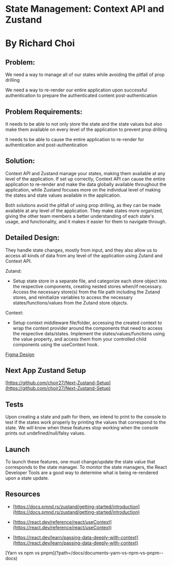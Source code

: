 
# State Management: Context API and Zustand

# By Richard Choi

## Problem:

We need a way to manage all of our states while avoiding the pitfall of prop drilling

We need a way to re-render our entire application upon successful authentication to prepare the authenticated content post-authentication

## Problem Requirements:

It needs to be able to not only store the state and the state values but also make them available on every level of the application to prevent prop drilling

It needs to be able to cause the entire application to re-render for authentication and post-authentication

## Solution:

Context API and Zustand manage your states, making them available at any level of the application. If set up correctly, Context API can cause the entire application to re-render and make the data globally available throughout the application, while Zustand focuses more on the individual level of making the states and state values available in the application.

Both solutions avoid the pitfall of using prop drilling, as they can be made available at any level of the application. They make states more organized, giving the other team members a better understanding of each state's usage, and functionality, and it makes it easier for them to navigate through.

## Detailed Design:

They handle state changes, mostly from input, and they also allow us to access all kinds of data from any level of the application using Zutand and Context API.

Zutand:

- Setup state store in a separate file, and categorize each store object into the respective components, creating nested stores when/if necessary. Access the necessary store(s) from the file path including the Zutand stores, and reinitialize variables to access the necessary states/functions/values from the Zutand store objects.

Context:

- Setup context middleware file/folder, accessing the created context to wrap the context provider around the components that need to access the respective data/states. Implement the states/values/functions using the value property, and access them from your controlled child components using the useContext hook.

[Figma Design](https://www.figma.com/file/U2iFdSq8BkBfBs0Bm5oyXd/State-Management-Detailed-Design?type=whiteboard&node-id=0-1&t=5t5u3cnQbod40HV4-0)

## Next App Zustand Setup

[https://github.com/choir27/Next-Zustand-Setup](https://github.com/choir27/Next-Zustand-Setup)

## Tests

Upon creating a state and path for them, we intend to print to the console to test if the states work properly by printing the values that correspond to the state. We will know when these features stop working when the console prints out undefined/null/falsy values.

## Launch

To launch these features, one must change/update the state value that corresponds to the state manager. To monitor the state managers, the React Developer Tools are a good way to determine what is being re-rendered upon a state update.

## Resources

- [https://docs.pmnd.rs/zustand/getting-started/introduction](https://docs.pmnd.rs/zustand/getting-started/introduction)

- [https://react.dev/reference/react/useContext](https://react.dev/reference/react/useContext)

- [https://react.dev/learn/passing-data-deeply-with-context](https://react.dev/learn/passing-data-deeply-with-context)

<div className="doc_nav_links">
  [Yarn vs npm vs pnpm](?path=/docs/documents-yarn-vs-npm-vs-pnpm--docs)
</div>
